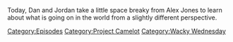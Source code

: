 {{DEFAULTSORT:
    #_EPISODE_0686:Continental Negotiations
}}{{Episode
    | title           = Continental Negotiations
    | caption         = [https://knowledgefight.libsyn.com/686-continental-negotiations Listen to this episode on Libsyn]
    | episodeNumber   = 686
    | length          = 01:09:08
    | airDate         = May 27, 2022
    | episodeType     = [[:Category:Project Camelot|Project Camelot]], [[:Category:Wacky Wednesday|Wacky Wednesday]]
    | previousEpisode = [[685: Formulaic Objections Part 7]]
    | nextEpisode     = [[687: May 24, 2022]]
}}

{{Stub}}

Today, Dan and Jordan take a little space breaky from Alex Jones to learn about what is going on in the world from a slightly different perspective.

[[Category:Episodes]]
[[Category:Project Camelot]]
[[Category:Wacky Wednesday]]